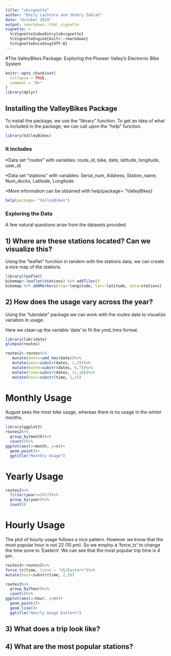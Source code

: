 ```yaml
---
title: "vbvignette"
author: "Emily Lachtara and Shukry Zablah"
date: "October 2019"
output: rmarkdown::html_vignette
vignette: >
  %\VignetteIndexEntry{vbvignette}
  %\VignetteEngine{knitr::rmarkdown}
  %\VignetteEncoding{UTF-8}
---
```

#The ValleyBikes Package: Exploring the Pioneer Valley's Electronic Bike System
```r
knitr::opts_chunk$set(
  collapse = TRUE,
  comment = "#>"
)
library(dplyr)
```

## Installing the ValleyBikes Package
To install the package, we use the "library" function. To get an idea of what is included in the package, we can call upon the "help" function.
```r
library(ValleyBikes)
```

### It includes

*Data set "routes" with variables: route_id, bike, date, latitude, longitude, user_id
    
*Data set "stations" with variables: Serial_num, Address, Station_name, Num_docks, Latitude, Longitude
    
*More information can be obtained with help(package= "ValleyBikes)

```r
help(package= "ValleyBikes")
```

### Exploring the Data

A few natural questions arise from the datasets provided. 

## 1) Where are these stations located? Can we visualize this?

Using the "leaflet" function in tandem with the stations data, we can create a nice map of the stations.

```r
library(leaflet)
bikemap<-leaflet(stations) %>% addTiles()
bikemap %>% addMarkers(lng=~longitude, lat=~latitude, data=stations)
```

## 2) How does the usage vary across the year?

Using the "lubridate" package we can work with the routes data to visualize variation in usage.

Here we clean up the variable 'date' to fit the ymd_hms format.

```r
library(lubridate)
glimpse(routes)

routes2<-routes%>%
   mutate(dates=ymd_hms(date))%>%
   mutate(year=substr(dates, 1,4))%>%
   mutate(month=substr(dates, 6,7))%>%
   mutate(time=substr(dates, 11,18))%>%
   mutate(hour=substr(time, 1,3))
```


# Monthly Usage

August sees the most bike usage, whereas there is no usage in the winter months.

```r
library(ggplot2)
routes2%>%
  group_by(month)%>%
  count()%>%
ggplot(aes(x=month, y=n))+
  geom_point()+
  ggtitle("Monthly Usage")
```

# Yearly Usage

```r
routes2%>%
  filter(year>=2017)%>%
  group_by(year)%>%
  count()
```

# Hourly Usage

The plot of hourly usage follows a nice pattern. However we know that the most popular hour is not 22 (10 pm). So we employ a 'force_tz' to change the time zone to 'Eastern'. We can see that the most popular trip time is 4 pm.

```r
routes3<-routes2%>%
force_tz(time, tzone = "US/Eastern")%>%
mutate(hour=substr(time, 2,3))

routes3%>%
  group_by(hour)%>%
  count()%>%
ggplot(aes(x=hour, y=n))+
  geom_point()+
  geom_line()+
  ggtitle("Hourly Usage Eastern")
```


## 3) What does a trip look like?

## 4) What are the most popular stations?




